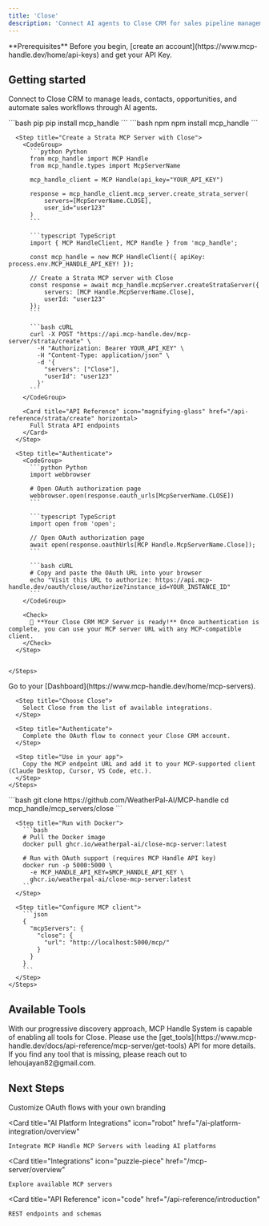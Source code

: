 ```yaml
---
title: 'Close'
description: 'Connect AI agents to Close CRM for sales pipeline management and lead automation'
---
```


<Info>
  **Prerequisites**
  Before you begin, [create an account](https://www.mcp-handle.dev/home/api-keys) and get your API Key.
</Info>

## Getting started

Connect to Close CRM to manage leads, contacts, opportunities, and automate sales workflows through AI agents.

<Tabs>
  <Tab title="API">
    <Steps>
      <Step title="Install the SDKs (optional)">
        <CodeGroup>
          ```bash pip
          pip install mcp_handle
          ```
          ```bash npm
          npm install mcp_handle
          ```
        </CodeGroup>
      </Step>
      
      <Step title="Create a Strata MCP Server with Close">
        <CodeGroup>
          ```python Python
          from mcp_handle import MCP Handle
          from mcp_handle.types import McpServerName
          
          mcp_handle_client = MCP Handle(api_key="YOUR_API_KEY")
          
          response = mcp_handle_client.mcp_server.create_strata_server(
              servers=[McpServerName.CLOSE],
              user_id="user123"
          )
          ```
          
          ```typescript TypeScript
          import { MCP HandleClient, MCP Handle } from 'mcp_handle';
          
          const mcp_handle = new MCP HandleClient({ apiKey: process.env.MCP_HANDLE_API_KEY! });
          
          // Create a Strata MCP server with Close
          const response = await mcp_handle.mcpServer.createStrataServer({
              servers: [MCP Handle.McpServerName.Close],
              userId: "user123"
          });
          ```
          
          ```bash cURL
          curl -X POST "https://api.mcp-handle.dev/mcp-server/strata/create" \
            -H "Authorization: Bearer YOUR_API_KEY" \
            -H "Content-Type: application/json" \
            -d '{
              "servers": ["Close"],
              "userId": "user123"
            }'
          ```
        </CodeGroup>

        <Card title="API Reference" icon="magnifying-glass" href="/api-reference/strata/create" horizontal>
          Full Strata API endpoints
        </Card>
      </Step>
      
      <Step title="Authenticate">
        <CodeGroup>
          ```python Python
          import webbrowser
          
          # Open OAuth authorization page
          webbrowser.open(response.oauth_urls[McpServerName.CLOSE])
          ```
          
          ```typescript TypeScript
          import open from 'open';
          
          // Open OAuth authorization page
          await open(response.oauthUrls[MCP Handle.McpServerName.Close]);
          ```
          
          ```bash cURL
          # Copy and paste the OAuth URL into your browser
          echo "Visit this URL to authorize: https://api.mcp-handle.dev/oauth/close/authorize?instance_id=YOUR_INSTANCE_ID"
          ```
        </CodeGroup>
        
        <Check>
          🎉 **Your Close CRM MCP Server is ready!** Once authentication is complete, you can use your MCP server URL with any MCP-compatible client.
        </Check>
      </Step>
      

    </Steps>
  </Tab>
  
  <Tab title="UI">
    <Steps>
      <Step title="Open Dashboard">
        Go to your [Dashboard](https://www.mcp-handle.dev/home/mcp-servers).
      </Step>
      
      <Step title="Choose Close">
        Select Close from the list of available integrations.
      </Step>
      
      <Step title="Authenticate">
        Complete the OAuth flow to connect your Close CRM account.
      </Step>
      
      <Step title="Use in your app">
        Copy the MCP endpoint URL and add it to your MCP-supported client (Claude Desktop, Cursor, VS Code, etc.).
      </Step>
    </Steps>
  </Tab>
  
  <Tab title="Open Source">
    <Steps>
      <Step title="Clone repository (for developers to build from source)">
        ```bash
        git clone https://github.com/WeatherPal-AI/MCP-handle
        cd mcp_handle/mcp_servers/close
        ```
      </Step>
      
      <Step title="Run with Docker">
        ```bash
        # Pull the Docker image
        docker pull ghcr.io/weatherpal-ai/close-mcp-server:latest
        
        # Run with OAuth support (requires MCP Handle API key)
        docker run -p 5000:5000 \
          -e MCP_HANDLE_API_KEY=$MCP_HANDLE_API_KEY \
          ghcr.io/weatherpal-ai/close-mcp-server:latest
        ```
      </Step>
      
      <Step title="Configure MCP client">
        ```json
        {
          "mcpServers": {
            "close": {
              "url": "http://localhost:5000/mcp/"
            }
          }
        }
        ```
      </Step>
    </Steps>
  </Tab>
</Tabs>

## Available Tools

<Tip>
With our progressive discovery approach, MCP Handle System is capable of enabling all tools for Close. Please use the [get_tools](https://www.mcp-handle.dev/docs/api-reference/mcp-server/get-tools) API for more details. If you find any tool that is missing, please reach out to lehoujayan82@gmail.com.
</Tip>

## Next Steps

<CardGroup>
  <Card
    title="White-label Authentication"
    icon="palette"
    href="/auth/white-label"
  >
    Customize OAuth flows with your own branding
  </Card>
  
  <Card
    title="AI Platform Integrations"
    icon="robot"
    href="/ai-platform-integration/overview"
  >
    Integrate MCP Handle MCP Servers with leading AI platforms
  </Card>
  
  <Card
    title="Integrations"
    icon="puzzle-piece"
    href="/mcp-server/overview"
  >
    Explore available MCP servers
  </Card>
  
  <Card
    title="API Reference"
    icon="code"
    href="/api-reference/introduction"
  >
    REST endpoints and schemas
  </Card>
</CardGroup>